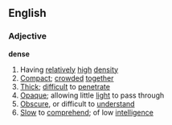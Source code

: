 ==English==
===Adjective===
'''dense'''
#Having [[relatively]] [[high]] [[density]]
#[[Compact]]; [[crowded]] [[together]]
#[[Thick]]; [[difficult]] to [[penetrate]]
#[[Opaque]]; allowing little [[light]] to pass through
#[[Obscure]], or difficult to [[understand]]
#[[Slow]] to [[comprehend]]; of low [[intelligence]]